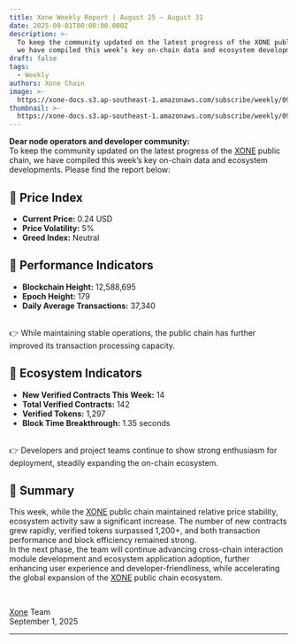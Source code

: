 ```yaml
---
title: Xone Weekly Report | August 25 – August 31
date: 2025-09-01T00:00:00.000Z
description: >-
  To keep the community updated on the latest progress of the XONE public chain,
  we have compiled this week’s key on-chain data and ecosystem developments.
draft: false
tags:
  - Weekly
authors: Xone Chain
image: >-
  https://xone-docs.s3.ap-southeast-1.amazonaws.com/subscribe/weekly/09-01-2025/banner.jpg
thumbnail: >-
  https://xone-docs.s3.ap-southeast-1.amazonaws.com/subscribe/weekly/09-01-2025/banner.jpg
---
```



**Dear node operators and developer community:**
<br/>
To keep the community updated on the latest progress of the [XONE](https://xone.org/) public chain, we have compiled this week’s key on-chain data and ecosystem developments. Please find the report below:
 
## 🔹 Price Index

- **Current Price:** 0.24 USD
- **Price Volatility:** 5%
- **Greed Index:** Neutral
 
## 🔹 Performance Indicators

- **Blockchain Height:** 12,588,695
- **Epoch Height:** 179
- **Daily Average Transactions:** 37,340
<br/>
👉 While maintaining stable operations, the public chain has further improved its transaction processing capacity.

## 🔹 Ecosystem Indicators

- **New Verified Contracts This Week:** 14
- **Total Verified Contracts:** 142
- **Verified Tokens:** 1,297
- **Block Time Breakthrough:** 1.35 seconds
<br/>
👉 Developers and project teams continue to show strong enthusiasm for deployment, steadily expanding the on-chain ecosystem.

## 🔹 Summary

This week, while the [XONE](https://xone.org/) public chain maintained relative price stability, ecosystem activity saw a significant increase. The number of new contracts grew rapidly, verified tokens surpassed 1,200+, and both transaction performance and block efficiency remained strong.
<br/>
In the next phase, the team will continue advancing cross-chain interaction module development and ecosystem application adoption, further enhancing user experience and developer-friendliness, while accelerating the global expansion of the [XONE](https://xone.org/) public chain ecosystem.

<br/>

[Xone](https://xone.org/) Team\
September 1, 2025

---

<ContactInfo />
